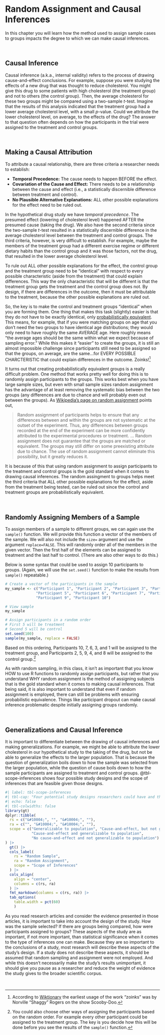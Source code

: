 # Random Assignment and Causal Inferences {#sec-cause}

In this chapter you will learn how the method used to assign sample cases to groups impacts the degree to which we can make causal inferences. 

<br />


## Causal Inference

Causal inference (a.k.a., internal validity) refers to the process of drawing cause-and-effect conclusions. For example, suppose you were studying the effects of a new drug that was thought to reduce cholesterol. You might give this drug to some patients with high cholesterol (the treatment group) and not to others (the control group). Then, the average cholesterol for these two groups might be compared using a two-sample *t*-test. Imagine that the results of this analysis indicated that the treatment group had a lower average cholesterol level, with a small *p*-value. Could we attribute the lower cholesterol level, on average, to the effects of the drug? The answer to that question often depends on how the participants in the trial were assigned to the treatment and control groups.


<br />


## Making a Causal Attribution

To attribute a causal relationship, there are three criteria a researcher needs to establish:

- **Temporal Precedence:** The cause needs to happen BEFORE the effect.
- **Covariation of the Cause and Effect:** There needs to be a relationship between the cause and effect (i.e., a statistically discernible difference between treatment and control).
- **No Plausible Alternative Explanations:** ALL other possible explanations for the effect need to be ruled out.


In the hypothetical drug study we have *temporal precedence*. The presumed effect (lowering of cholesterol level) happened AFTER the presumed cause (taking the drug). We also have the second criteria since the two-sample *t*-test resulted in a statistically discernible difference in the average cholesterol level between the treatment and control groups. The third criteria, however, is very difficult to establish. For example, maybe the members of the treatment group had a different exercise regime or different dietary habits than the control group and it was those factors, not the drug, that resulted in the lower average cholesterol level.

To rule out ALL other possible explanations for the effect, the control group and the treatment group need to be "identical" with respect to every possible characteristic (aside from the treatment) that could explain differences. This way the only characteristic that will be different is that the treatment group gets the treatment and the control group does not. By design, if there are differences in the outcome, then it must be attributable to the treatment, because the other possible explanations are ruled out.

So, the key is to make the control and treatment groups "identical" when you are forming them. One thing that makes this task (slightly) easier is that they do not have to be exactly identical, only [probabilistically equivalent](https://conjointly.com/kb/probabilistic-equivalence/). This means, for example, that if you were matching groups on age that you don’t need the two groups to have identical age distributions; they would only need to have roughly the same AVERAGE age. Here roughly means "the average ages should be the same within what we expect because of sampling error." While this makes it "easier" to create the groups, it is still an almost impossible challenge since participants still need to be assigned so that the groups, on average, are the same...for EVERY POSSIBLE CHARCTERISTIC that could explain differences in the outcome. Zoinks!^[According to [Wiktionary](https://en.wiktionary.org/wiki/zoinks) the earliest usage of the work "zoinks" was by Norville "Shaggy" Rogers on the show Scooby-Doo.]

It turns out that creating probabilistically equivalent groups is a really difficult problem. One method that works pretty well for doing this is to randomly assign participants to the groups. This works best when you have large sample sizes, but even with small sample sizes random assignment has the advantage of at least removing the systematic bias between the two groups (any differences are due to chance and will probably even out between the groups). As [Wikipedia’s page on random assignment](https://en.wikipedia.org/wiki/Random_assignment) points out,

> Random assignment of participants helps to ensure that any differences between and within the groups are not systematic at the outset of the experiment. Thus, any differences between groups recorded at the end of the experiment can be more confidently attributed to the experimental procedures or treatment. … Random assignment does not guarantee that the groups are matched or equivalent. The groups may still differ on some preexisting attribute due to chance. The use of random assignment cannot eliminate this possibility, but it greatly reduces it.

It is because of this that using random assignment to assign participants to the treatment and control groups is the gold standard when it comes to drawing causal inferences. The random assingment to groups helps meet the third criteria that ALL other possible explanations for the effect, aside from the treatment being tested, can be ruled out since the control and treatment groups are probabilistically equivalent.

<br />


## Randomly Assigning Members of a Sample

To assign members of a sample to different groups, we can again use the `sample()` function. We will provide this function a vector of the members of the sample. We will also not include the `size=` argument and use the argument `replace=FALSE`. This will randomly order all of the members in the given vector. Then the first half of the elements can be assigned to treatment and the last half to control. (There are also other ways to do this.)

Below is some syntax that could be used to assign 10 participants to groups. (Again, we will use the `set.seed()` function to make the results from `sample()` repeatable.)

```r
# Create a vector of the participants in the sample
my_sample <- c("Participant 1", "Participant 2", "Participant 3", "Participant 4", 
              "Participant 5", "Participant 6", "Participant 7", "Participant 8", 
              "Participant 9", "Participant 10")

# View sample
my_sample

# Assign participants in a random order
# First 5 will be treatment
# Second 5 will be control
set.seed(100)
sample(my_sample, replace = FALSE) 
```

Based on this ordering, Participants 10, 7, 6, 3, and 1 will be assigned to the treatment group, and Participants 2, 5, 9, 4, and 8 will be assigned to the control group.^[You could also choose other ways of assigning the participants based on the random order. For example every other participant could be assigned to the treatment group. The key is you decide how this will be done before you see the results of the `sample()` function.] 

As with random sampling, in this class, it isn't as important that you know HOW to use R functions to randomly assign participants, but rather that you understand WHY random assignment is the method of assigning subjects that is the gold standard when it comes to making causal inferences. That being said, it is also important to understand that even if random assignment is employed, there can still be problems with ensuring probabilistic equivalence. Things like participant dropout can make causal inference problematic despite initially assigning groups randomly.

<br />


## Generalizations and Causal Inference

It is important to differentiate between the drawing of causal inferences and making generalizations. For example, we might be able to attribute the lower cholesterol in our hypothetical study to the taking of the drug, but not be able to generalize the effects to the larger population. That is because the question of generalization boils down to how the sample was selected from the larger population, while the question of cause boils down to how the sample participants are assigned to treatment and control groups. @tbl-scope-inferences shows four possible study designs and the scope of inferences that are feasible given those designs.



```r
#| label: tbl-scope-inferences
#| tbl-cap: "Four potential study designs researchers could have and the scope of inferences that they could make based on the study design."
#| echo: false
#| tbl-colwidths: false
library(gt)
dplyr::tibble(
  rs = c("&#10004;", "", "&#10004;", ""),
  ra = c("", "&#10004;", "&#10004;", ""),
  scope = c("Generalizable to population", "Cause-and-effect, but not generalizable to population",
            "Cause-and-effect and generalizable to population", 
            "No cause-and-effect and not generalizable to population")
) |>
  gt() |>
  cols_label(
    rs = "Random Sample",
    ra = "Random Assignment",
    scope = "Scope of Inferences"
  ) |>
  cols_align(
    align = "center",
    columns = c(rs, ra)
  ) |>
  fmt_markdown(columns = c(rs, ra)) |>
  tab_options(
    table.width = pct(60)
    )
```

As you read research articles and consider the evidence presented in those articles, it is important to take into account the design of the study. How was the sample selected? If there are groups being compared, how were participants assigned to groups? These aspects of the study are as important, if not more important, than statistical significance when it comes to the type of inferences one can make. Because they are so important to the conclusions of a study, most research will describe these aspects of the study's design. If a study does not describe these aspects, it should be assumed that random sampling and assignment were not employed. And while this doesn't necessarily make the study's results unimportant, it should give you pause as a researcher and reduce the weight of evidence the study gives to the broader scientific corpus.

<br />






<!-- ## References -->

